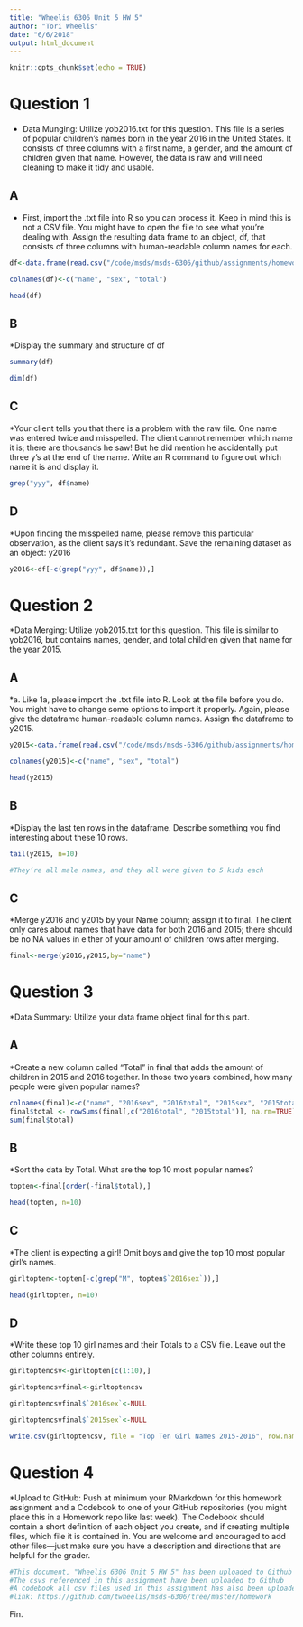 ```yaml
---
title: "Wheelis 6306 Unit 5 HW 5"
author: "Tori Wheelis"
date: "6/6/2018"
output: html_document
---
```

```r
knitr::opts_chunk$set(echo = TRUE)
```
  
  
# Question 1
  * Data Munging: Utilize yob2016.txt for this question. This file is a series of popular        children’s names born in the year 2016 in the United States.  It consists of three columns     with a first name, a gender, and the amount of children given that name. However, the data     is raw and will need cleaning to make it tidy and usable. 
  
## A
  * First, import the .txt file into R so you can process it.  Keep in mind this is not a CSV file.  You might have to open the file to see what you’re dealing with.  Assign the resulting data frame to an object, df, that consists of three columns with human-readable column names for each.
```r
df<-data.frame(read.csv("/code/msds/msds-6306/github/assignments/homework/unit-5/yob2016.txt", header=FALSE, sep=";"))

colnames(df)<-c("name", "sex", "total")

head(df)

```

## B
  *Display the summary and structure of df
```r
summary(df)

dim(df)

```

## C
  *Your client tells you that there is a problem with the raw file.  One name was entered twice and misspelled.  The client cannot remember which name it is; there are thousands he saw! But he did mention he accidentally put three y’s at the end of the name.  Write an R command to figure out which name it is and display it.
```r
grep("yyy", df$name)

```

## D
  *Upon finding the misspelled name, please remove this particular observation, as the client says it’s redundant.  Save the remaining dataset as an object: y2016 
  
```r
y2016<-df[-c(grep("yyy", df$name)),]

```

# Question 2
  *Data Merging: Utilize yob2015.txt for this question.  This file is similar to yob2016, but    contains names, gender, and total children given that name for the year 2015.
  
## A
  *a.	Like 1a, please import the .txt file into R.  Look at the file before you do.  You might have to change some options to import it properly.  Again, please give the dataframe human-readable column names.  Assign the dataframe to y2015.  
  
```r
y2015<-data.frame(read.csv("/code/msds/msds-6306/github/assignments/homework/unit-5/yob2015.txt", header=FALSE, sep=","))

colnames(y2015)<-c("name", "sex", "total")

head(y2015)

```

## B
  *Display the last ten rows in the dataframe.  Describe something you find interesting about these 10 rows.

```r
tail(y2015, n=10)

#They’re all male names, and they all were given to 5 kids each

```

## C
  *Merge y2016 and y2015 by your Name column; assign it to final.  The client only cares about names that have data for both 2016 and 2015; there should be no NA values in either of your amount of children rows after merging.

```r
final<-merge(y2016,y2015,by="name")

```

# Question 3
  *Data Summary: Utilize your data frame object final for this part.

## A
  *Create a new column called “Total” in final that adds the amount of children in 2015 and 2016 together.  In those two years combined, how many people were given popular names?
  
```r
colnames(final)<-c("name", "2016sex", "2016total", "2015sex", "2015total")
final$total <- rowSums(final[,c("2016total", "2015total")], na.rm=TRUE)
sum(final$total)


```

## B
  *Sort the data by Total.  What are the top 10 most popular names?

```r
topten<-final[order(-final$total),] 

head(topten, n=10)

```

## C
  *The client is expecting a girl!  Omit boys and give the top 10 most popular girl’s names.
  
```r
girltopten<-topten[-c(grep("M", topten$`2016sex`)),]

head(girltopten, n=10)

```

## D
  *Write these top 10 girl names and their Totals to a CSV file.  Leave out the other columns entirely.
  
```r
girltoptencsv<-girltopten[c(1:10),]

girltoptencsvfinal<-girltoptencsv

girltoptencsvfinal$`2016sex`<-NULL

girltoptencsvfinal$`2015sex`<-NULL

write.csv(girltoptencsv, file = "Top Ten Girl Names 2015-2016", row.names = FALSE)

```

# Question 4
  *Upload to GitHub: Push at minimum your RMarkdown for this homework assignment and a Codebook to one of your GitHub repositories (you might place this in a Homework repo like last week).  The Codebook should contain a short definition of each object you create, and if creating multiple files, which file it is contained in.  You are welcome and encouraged to add other files—just make sure you have a description and directions that are helpful for the grader.
  
```r
#This document, "Wheelis 6306 Unit 5 HW 5" has been uploaded to Github
#The csvs referenced in this assignment have been uploaded to Github
#A codebook all csv files used in this assignment has also been uploaded to Github
#link: https://github.com/twheelis/msds-6306/tree/master/homework

```

Fin.